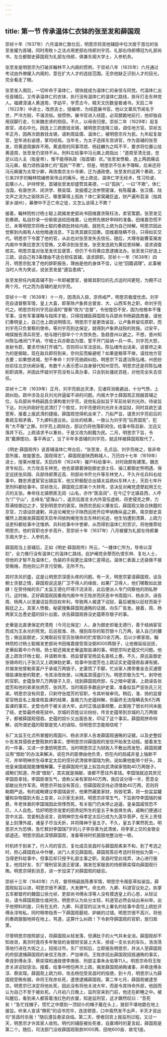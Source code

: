 ```yaml
---
---
---
```

title: 第一节 传承温体仁衣钵的张至发和薛国观
---



崇祯十年（1637年）六月温体仁致仕后，明思宗将其他辅臣中位次居于首位的张至发擢为首辅，同时用枚卜之法点用吏部右侍郎刘宇亮、礼部右侍郎傅冠为礼部尚书，左佥都御史薛国观为礼部左侍郎，俱兼东阁大学士，入参机务。

张至发是明思宗为打破非翰林不入内阁的惯例，于崇祯八年（1635年）六月通过考试由外僚擢入内阁的，意在扩大人才的选拔范围。无奈他缺乏识别人才的目光，完全看走了眼。

张至发入阁后，一切听命于温体仁，很快就成为温体仁的亲信与同党。代温体仁出任首辅后，又传承温体仁的衣钵，执行没有温体仁的温体仁路线，排斥打击东林党人。福建漳浦人黄道周，字幼平，学贯古今，精天文历数皇极诸书。天启二年（1622年）中进士，改庶吉士，授编修，为经筵展书官。他以文章风节闻名于世，严冷方刚，不谐流俗。按惯例，展书官进入经筵，必双膝跪地前行，他却独自用双脚行走，引来魏忠贤的侧目。不久，以母丧归里。崇祯二年（1629年）起复故官，进右中允。因连上三疏救钱龙锡，被明思宗连降三级，调任地方官。崇祯五年正月，因再次疏救钱龙锡，语刺周延儒、温体仁，被明思宗斥为民。九年起复故官，翌年进右谕德，掌司经局。当年冬，为太子选择东宫讲官，作为首辅的张至发，将黄道周摒弃不用。黄道周的同事项煜、杨廷麟为之鸣不平，要求将位置让给黄道周，张至发仍坚持不从。刑科左给事中冯元飙上疏指出：“道周至清无徒，忠足以动人主（指皇帝），惟不能得执政（指首辅）欢。”张至发愤极，连上两疏痛诋冯元飙，极力颂扬温体仁的“孤执”“不欺”。但是，明思宗不仅未予理睬，后来还将冯元飙擢为太常少卿，再改南京太仆寺卿，迁为通政使。张至发的这两个奏疏，又引来29岁的翰林院编修吴伟业的痛斥。他上疏说，温体仁学无经术，性习险诐，庇暱小人，护持悍党，首辅张至发却盛赞其美德，一曰“孤执”，一曰“不欺”。体仁当国，有唐世济、闵洪学、蔡奕琛、吴振缨之流参赞密谋，有陈履谦、张汉儒、陆文声之流为之驱除异己，哪里算得上孤执？体仁家窝藏巨盗，财产遍布苕溪（指其家乡湖州），幕僚中不乏亡命之徒，又怎么谈得上不欺？

接着，翰林院检讨杨士聪上疏揭发吏部尚书田维嘉贪赃枉法，卖官鬻爵。张至发见到奏疏，私自抄录一份偷偷送给田维嘉，让他预先做好申辩的准备。田维嘉恐慌不已，未等明思宗将杨士聪的奏疏批转给内阁，就抢先上疏为自己辩解。明思宗因此觉察到内阁有人给他暗通消息，下旨责其据实回奏。田维嘉隐瞒不住，只得如实交代。明思宗下令罢了他的官，从此也对张至发失去信任。随后，大理寺副曹荃揭发内阁中书黄应恩贪污受贿，又牵涉到张至发。张至发连疏为黄应恩辩解，请求调查核实。明思宗虽对张至发优旨褒答，但仍下令将黄应恩逮捕法办。张至发只好连上三疏，说自己有3条理由不适合担任首辅，请求辞职。崇祯十一年（1638年）四月，明思宗批准了他的辞职报告，理由是他的身体不佳，让他“回籍调理”。此事被当时人传为笑谈，说张至发是“遵旨患病”。

张至发担任内阁首辅不到一年即被罢官，接替其职位的孔贞运时间更短，为期不过两个月。代之而为首辅的是刘宇亮。

崇祯十一年（1638年）十一月，因清兵入掠，京师戒严，明思宗极度忧虑。刘宇亮自请督察军情，皇上大喜，即革除卢象昇总督宣、大、山西军务之职，命刘宇亮代之。明思宗将刘宇亮自请的“督察”改为“总督”，令他惶恐不安，因为他根本不懂军事，没有军事谋略与指挥才能，只得找辅臣薛国观与兵部尚书杨嗣昌商量，请他们奏明皇上，自己也上疏说明情况。明思宗于是更改谕旨，让卢象昇留任原职，而刘宇亮只负督察的使命。等刘宇亮到达保定，就得到卢象昇战殁的败报。过安平，哨探报告清兵将至，他与随行部卒个个大惊失色，急趋晋州以避之。不想，晋州知州陈弘绪闭门不纳，守城士兵亦歃血为盟，誓不开门延纳一兵一卒。刘宇亮大怒，发射令箭，要求尽快打开城门，否则将以军法惩处。陈弘绪传出话来，说督师之来为的是御敌，现在敌兵即将到来，奈何反而躲避呢？如果是粮草不继，请找地方官去要；如果想进城，恕不奉命！刘宇亮驰疏纠劾，明思宗下旨逮治陈弘绪。州民纷纷前往北京伏阙诉冤，有数千人表示愿以自身替代知州受罚。明思宗还是将陈弘绪削职调用，并因此怀疑刘宇亮没有认真办事，只会到处骚扰百姓，对他完全失去信任。

崇祯十二年（1639年）正月，刘宇亮抵达天津，见诸将消极避战，十分气愤，上疏纠劾。疏中涉及总兵刘光祚逼留不进的问题。内阁大学士薛国观正觊觎首辅之位，与兵部尚书杨嗣昌合谋构害刘宇亮，说他私自拟旨于军前处斩刘光祚。待谕旨下达，刘光祚刚好在武清打了个胜仗，刘宇亮便将刘光祚关进监狱，同时具疏乞请宽宥，接着上报武清的捷报。薛国观觉得机会来了，乃拟严旨，谴责刘宇亮前后的奏疏互相矛盾，下九卿科道议处。议处的结果，一致认为刘宇亮“玩弄国宪”，犯有“大不敬”之罪。刘宇亮上疏辩白，部议仍将他落职闲住。给事中陈启新、沈迅又落井下石，上疏请求予以重处，于是又改为削籍为民。二月，明思宗下旨，令其“戴罪图功，事平再议”。当了半年多首辅的刘宇亮，就这样被薛国观取代了。

《明史·薛国观传》说首辅温体仁垮台后，“张至发、孔贞运、刘宇亮继之，皆非帝意所属，故旋罢去。国观得志”。薛国观是陕西韩城人，万历四十七年（1619年）进士，授莱州推官。天启四年（1624年）擢户科给事中，对时政颇有建策。魏忠贤专权后，大力攻击东林党，他也紧跟着弹劾御史游士任、操江都御史熊明遇、保定巡抚张凤翔、兵部侍郎萧近高、刑部尚书乔允升等东林党人，不久升任兵科右给事中。魏忠贤遣宦官出镇监军，他又积极配合出镇太监疏纠东林人士，天启七年升至刑科都给事中。崇祯改元，薛国观立即来个大转弯，坚决反对阉党遗孽起用王化贞的主张。奉命往北镇祭医无闾（山名，亦作“医巫闾”，在今辽宁北镇县西，人呼为“广宁山”，主峰名“望海山”），返京后亟言关内外营伍虚耗、将吏侵克之弊，力荐满桂御边之才，受到明思宗的褒奖。陕西农民起义爆发后，薛国观又联合陕籍的京官，力请设防速剿，并追论阉党分子陕西巡抚乔应甲纳贿纵盗之罪。南京御史袁耀然上疏揭发薛国观天启年间依附阉党攻击东林的劣迹，他生怕遭到清算，上疏力诋吏科都给事中沈惟炳、兵科给事中许誉卿，从而得到温体仁的赏识，将他推荐给明思宗。他的官职也步步高升，至崇祯十年（1637年）八月被擢为礼部左侍郎兼东阁大学士，入参机务。

薛国观当上首辅后，正如《明史·薛国观传》所云，“一踵体仁所为，导帝以深刻”，全力推行没有温体仁的温体仁路线，庇护阉党余孽而仇恨东林、复社人士，但他的才智不及温体仁，伪装的手段更比温体仁差得远。温体仁表面上还装做不接受贿赂，而他则公开贪污受贿，无所不为。

其时贪风炽盛，这是让明思宗深感头疼的问题。有一天，明思宗宴请薛国观，谈及朝士贪婪之情，薛国观说这是厂卫不得人的缘故，如果厂卫得人，他们哪敢如此放肆！在旁侍候的东厂太监王德化吓得汗流浃背，此后便派人专门伺察他的阴私秽行。这时候，正好薛国观因重用内阁中书王陛彦而厌恶中书周国兴、杨余洪，诬告周、杨两人以泄漏诏旨而招权牟利，导致两人被逮下诏狱，最后被施以廷杖而毙于殿廷之上。其家人愤极，秘密搜集薛国观通贿的证据，向东厂告发。接着，周、杨两家又怂恿史蕴的奴仆出面，状告薛国观吞没史蕴寄存银子的事。

史華是北直隶保定府清苑（今河北保定）人，身为御史却毫无德行，善于结纳宦官而成为王永光的死党。后巡按淮、扬，搜刮库存的赃罚银十几万两，装入自己的腰包；做巡盐御史，又掩取前任官员张锡命的贮库银20余万两。后以少卿家居。翰林院检讨杨士聪揭发吏部尚书田维嘉接受周汝弼8000两银子，让他做延绥巡抚，史華起着中介作用。扬士聪还揭发史華盗取盐课的事。明思宗叫史蕴交代问题。他遂上疏攻讦杨士聪，并请敕命淮、扬监督宦官杨显名查核上奏。不久，原巡盐御史张锡命的儿子张沆又上疏弹劾史華，给事中张焜芳也上疏证实史蕴侵吞盐课有据，并揭发他曾勒索富户于承祖万两银子。史蕖慌了手脚，忙派家人携带重金去买通管理盐课账册的黠吏，令其涂改账册，以掩盖其侵盗行为。明思宗极为生气，剥夺他的官职。史蕴急带几万两银子入京，找到薛国观府邸，与之暗中密谋，上疏诬告张焜芳和他的弟弟张炳芳、张炜芳。当时阁臣多数庇护史蕖，准备拟旨严惩张氏三兄弟。明思宗没有同意，只剥夺张焜芳的官职，令其听候审讯。稍后，淮、扬的监督宦官杨显名上报查核盐课的结果，虽极力为史蕴辩解，但最终无法隐瞒丢失6万两盐课的事实，史垫也终于被关进大牢。此时正值战事频繁，此案拖了很长时间未能了结，史垫最终瘐死狱中。京城的百姓议论纷纷，传言史蕴带到京城的几万两银子，都被薛国观侵吞。史蕴的奴仆又出面告发，印证了这个事实。薛国观拼命辩解，说所谓史蕴的赃银是党人的诬陷，但明思宗怎能相信呢？

东厂太监王化贞所掌握的周国兴、杨余洪家人告发薛国观通贿的证据，以及史整奴仆告发其侵吞史整赃款的事实，使明思宗对薛国观的宠信开始发生动摇。接着发生的一件事，又进一步激怒明思宗。当时明思宗正为财政入不敷出而发愁，薛国观建议用“借助”的办法来解决，说在外的臣僚由他负责，但在内的勋戚非皇上独断不可，并举明神宗生母孝定太后的侄孙武清侯李国瑞为例，说如果他能带个好头，其他皇亲国戚就能慷慨解囊。于是薛国观代皇上拟旨向武清侯家借助40万两银子。戚畹们知道，所谓“借助”，其实就是捐献，谁都不愿往外拿钱。李国瑞就迫其庶兄李国臣拿钱，李国臣很生气，诡称父亲有家财40万两，我应该分得一半，愿意全部献出充作军资。明思宗开始没有答应，但薛国观坚持必须借助40万两，否则将勒期严追。有的戚畹建议李国瑞装穷，他果然藏匿家财，拆毁宅第，将一些盆盆罐罐和杂物摆到大街上变卖，以示家无余财。明思宗非常生气，下旨剥夺李国瑞的侯爵，年老体衰的李国瑞因此惊悸而死。有关衙门仍未停止追逼，皇亲国戚惊恐不已，人人自危。恰好明思宗宠爱的田贵妃所生的皇五子朱慈焕生病，戚畹们便通过宫中太监、宫妾制造谣言，说明神宗生母孝定太后已成为九莲华菩萨，在天上责怪皇上刻薄外戚，诸皇子尽当夭折，并将降神于皇五子。不久，皇五子果然死去。明思宗大为恐惧，急忙敕封李国瑞7岁的儿子李存善为武清侯，将李家上交的金银全部退还。明思宗因此深恨薛国观，准备等待时机狠狠地整治他一顿。

时机终于到来了。行人司的官员、复社成员吴昌时与薛国观素来不和，到了考选之时，担心薛国观从中作梗，派门人求见薛国观。薛国观答应考选时将他拟为第一，当得吏科给事中，但事后却只授予礼部主事之职。吴昌时受此戏弄，决心进行报复。他找好友、东厂理刑官吴道正密谋，揭发在家服丧的侍郎蔡奕琛向薛国观行贿。明思宗得到消息，进一步加深了对薛国观的疑忌。

崇祯十三年（1640年）六月，督师杨嗣昌陈奏军情，明思宗令阁臣草拟谕旨。薛国观拟旨以进，明思宗很不满意，大发脾气，命五府、九卿、科道官议处之。执掌五军都督府的魏国公徐允祯、吏部尚书傅永淳等人没有摸透皇上的心思，从轻议处，请令薛国观致仕或闲住。明思宗认为处分太轻，科道官必然会站出来纠举。出乎他预料的是，只有在五府、九卿、科道官的议决书上署名的给事中袁恺上疏批评傅永淳徇私，同时稍带指责一下薛国观藐视、妒嫉的过错。明思宗很不高兴，将他的奏疏狠狠地摔在地上，骂道，这算什么纠疏！下令剥夺薛国观的官职，放归故里。

尽管明思宗按照部议，将薛国观从轻发落，但满肚子的火气并未全消。薛国观却不知收敛，离京时竟将多年聚敛的金银财宝装上大车，排成一支长长的车队，浩浩荡荡地行进在大街之上，招摇过市。东厂侦知后，立即报告明思宗，并派人至薛国观的府邸逮捕薛国观的亲信王陛彦，严加审讯。王陛彦招出薛国观招摇通贿的事实，牵连到傅永淳、蔡奕琛和通政使李庚辰、刑部主事朱永佑等11人。明思宗命将王陛彦关进诏狱惩治。接着，给事中杨恺再次上疏，揭发薛国观纳贿诸事，并牵连傅永淳、蔡奕琛。薛国观上疏力辩，攻击杨恺受吴昌时的指使。到十月，明思宗认为薛国观受贿有据，命将王陛彦处死，遣使逮捕薛国观。第二年七月，薛国观被逮至京。明思宗已决定将他处死，因此没有将他关进大牢，而是令其待命外邸，他因而认为自己不至于被处死。八月初八日晚上，监刑官来到门前，他还在鼾睡之中。被叫醒后，看到来人都穿着浅红色的衣裳，知是监刑官，这才蹶然叹曰：“吾死矣！”急忙找帽子，慌忙之中摸到一顶奴仆的帽子戴在头上，狼狈不堪地跪在地上接旨。听来人宣读“赐死”的诏书完毕，连连顿首，口中竟然发不出声，半天才说出句“吴昌时杀我！”随后遵旨悬梁自缢。第二天，使者回宫上报监刑过程。又过一天，明思宗才许其家人收殓。明代的辅臣被处死者，自嘉靖时的夏言起，薛国观是第二个。随后，司法部门没收薛国观赃款9000两、田地600亩、故宅1座。